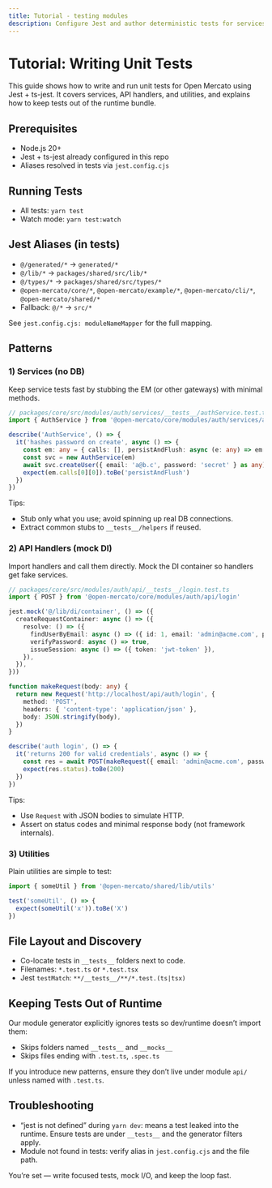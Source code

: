 ```yaml
---
title: Tutorial - testing modules
description: Configure Jest and author deterministic tests for services, APIs, and UI utilities.
---
```


# Tutorial: Writing Unit Tests

This guide shows how to write and run unit tests for Open Mercato using Jest + ts-jest. It covers services, API handlers, and utilities, and explains how to keep tests out of the runtime bundle.

## Prerequisites

- Node.js 20+
- Jest + ts-jest already configured in this repo
- Aliases resolved in tests via `jest.config.cjs`

## Running Tests

- All tests: `yarn test`
- Watch mode: `yarn test:watch`

## Jest Aliases (in tests)

- `@/generated/*` → `generated/*`
- `@/lib/*` → `packages/shared/src/lib/*`
- `@/types/*` → `packages/shared/src/types/*`
- `@open-mercato/core/*`, `@open-mercato/example/*`, `@open-mercato/cli/*`, `@open-mercato/shared/*`
- Fallback: `@/*` → `src/*`

See `jest.config.cjs: moduleNameMapper` for the full mapping.

## Patterns

### 1) Services (no DB)

Keep service tests fast by stubbing the EM (or other gateways) with minimal methods.

```ts
// packages/core/src/modules/auth/services/__tests__/authService.test.ts
import { AuthService } from '@open-mercato/core/modules/auth/services/authService'

describe('AuthService', () => {
  it('hashes password on create', async () => {
    const em: any = { calls: [], persistAndFlush: async (e: any) => em.calls.push(['persistAndFlush', e]) }
    const svc = new AuthService(em)
    await svc.createUser({ email: 'a@b.c', password: 'secret' } as any)
    expect(em.calls[0][0]).toBe('persistAndFlush')
  })
})
```

Tips:

- Stub only what you use; avoid spinning up real DB connections.
- Extract common stubs to `__tests__/helpers` if reused.

### 2) API Handlers (mock DI)

Import handlers and call them directly. Mock the DI container so handlers get fake services.

```ts
// packages/core/src/modules/auth/api/__tests__/login.test.ts
import { POST } from '@open-mercato/core/modules/auth/api/login'

jest.mock('@/lib/di/container', () => ({
  createRequestContainer: async () => ({
    resolve: () => ({
      findUserByEmail: async () => ({ id: 1, email: 'admin@acme.com', passwordHash: 'hash', tenant: { id: 1 }, organization: { id: 1 } }),
      verifyPassword: async () => true,
      issueSession: async () => ({ token: 'jwt-token' }),
    }),
  }),
}))

function makeRequest(body: any) {
  return new Request('http://localhost/api/auth/login', {
    method: 'POST',
    headers: { 'content-type': 'application/json' },
    body: JSON.stringify(body),
  })
}

describe('auth login', () => {
  it('returns 200 for valid credentials', async () => {
    const res = await POST(makeRequest({ email: 'admin@acme.com', password: 'secret' }))
    expect(res.status).toBe(200)
  })
})
```

Tips:

- Use `Request` with JSON bodies to simulate HTTP.
- Assert on status codes and minimal response body (not framework internals).

### 3) Utilities

Plain utilities are simple to test:

```ts
import { someUtil } from '@open-mercato/shared/lib/utils'

test('someUtil', () => {
  expect(someUtil('x')).toBe('X')
})
```

## File Layout and Discovery

- Co-locate tests in `__tests__` folders next to code.
- Filenames: `*.test.ts` or `*.test.tsx`
- Jest `testMatch`: `**/__tests__/**/*.test.(ts|tsx)`

## Keeping Tests Out of Runtime

Our module generator explicitly ignores tests so dev/runtime doesn’t import them:

- Skips folders named `__tests__` and `__mocks__`
- Skips files ending with `.test.ts`, `.spec.ts`

If you introduce new patterns, ensure they don’t live under module `api/` unless named with `.test.ts`.

## Troubleshooting

- “jest is not defined” during `yarn dev`: means a test leaked into the runtime. Ensure tests are under `__tests__` and the generator filters apply.
- Module not found in tests: verify alias in `jest.config.cjs` and the file path.

You’re set — write focused tests, mock I/O, and keep the loop fast.
